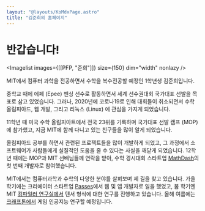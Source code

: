 ```yaml
---
layout: "@layouts/KoMdxPage.astro"
title: "김준희의 홈페이지"
---
```



# 반갑습니다!


<Imagelist images={[[PFP, "준희"]]} size={150} dim="width" nonlazy />

MIT에서 컴퓨터 과학을 전공하면서 수학을 복수전공할 예정인 1학년생 김준희입니다.

중학교 때에 에페 (Epee) 펜싱 선수로 활동하면서 세계 선수권대회 국가대표 선발을
목표로 삼고 있었습니다. 그러나, 2020년에 코로나19로 인해 대회들이 취소되면서
수학 올림피아드, 웹 개발, 그리고 리눅스 (Linux) 에 관심을 가지게 되었습니다.

11학년 때 미국 수학 올림피아트에서 전국 23위를 기록하며 국가대표 선발 캠프
(MOP)에 참가했고, 지금 MIT에 함께 다니고 있는 친구들을 많이 알게 되었습니다.

올림피아드 공부를 하면서 관련된 프로젝트들을 많이 개발하게 되었고, 그 과정에서
소프트웨어가 사람들에게 실질적인 도움을 줄 수 있다는 사실을 깨닫게 되었습니다.
12학년 때에는 MOP과 MIT 선배님들께 연락을 받아,
수학 경시대회 스타트업 [MathDash](https://mathdash.com)의 첫 번째
개발자로 참여했습니다.

MIT에서는 컴퓨터과학과 수학의 다양한 분야를 살펴보며 제 길을 찾고 있습니다. 가을
학기에는 크리에이터 스타트업 [Passes](https://passes.com)에서 웹 및 앱 개발자로
일을 했었고, 봄 학기엔 MIT [컴파일러 연구실에서](https://commit.csail.mit.edu/)
텐서 형식에 대한 연구를 진행하고 있습니다. 올해 여름에는
[크래프톤에서](https://www.krafton.ai/ko/career/ai-fellowship/) 게임 인공지능
연구할 예정입니다.
